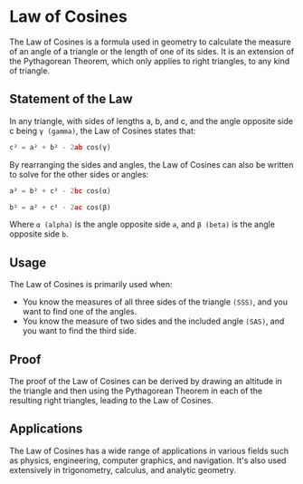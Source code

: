 # Law of Cosines

The Law of Cosines is a formula used in geometry to calculate the measure of an angle of a triangle or the length of one of its sides. It is an extension of the Pythagorean Theorem, which only applies to right triangles, to any kind of triangle.

## Statement of the Law

In any triangle, with sides of lengths a, b, and c, and the angle opposite side c being `γ (gamma)`, the Law of Cosines states that:
```python
c² = a² + b² - 2ab cos(γ)
```
By rearranging the sides and angles, the Law of Cosines can also be written to solve for the other sides or angles:
```python
a² = b² + c² - 2bc cos(α)
```
```python
b² = a² + c² - 2ac cos(β)
```
Where `α (alpha)` is the angle opposite side `a`, and `β (beta)` is the angle opposite side `b`.

## Usage

The Law of Cosines is primarily used when:

- You know the measures of all three sides of the triangle `(SSS)`, and you want to find one of the angles.
- You know the measure of two sides and the included angle `(SAS)`, and you want to find the third side.

## Proof

The proof of the Law of Cosines can be derived by drawing an altitude in the triangle and then using the Pythagorean Theorem in each of the resulting right triangles, leading to the Law of Cosines.

## Applications

The Law of Cosines has a wide range of applications in various fields such as physics, engineering, computer graphics, and navigation. It's also used extensively in trigonometry, calculus, and analytic geometry.
